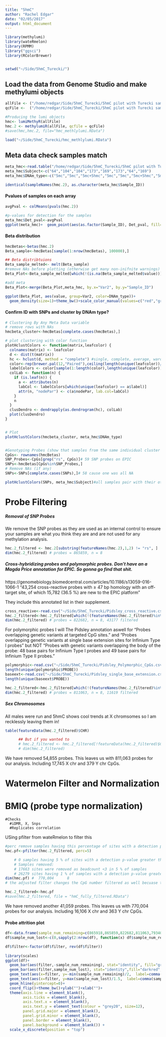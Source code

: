 ```yaml
---
title: "5hmC"
author: "Rachel Edgar"
date: "02/05/2017"
output: html_document
---
```


```r
library(methylumi)
library(wateRmelon)
library(RPMM)
library("ggsci")
library(RColorBrewer)


setwd("~/Side/5hmC_Turecki/")
```

## Load the data from Genome Studio and make methylumi objects

```r
allFile <- ("/home/redgar/Side/5hmC_Turecki/5hmC pilot with Turecki samples/genomestudio files/5hmC pilot-alldata.txt") 
qcFile <-  ("/home/redgar/Side/5hmC_Turecki/5hmC pilot with Turecki samples/genomestudio files/5hmC pilot-qcfile.txt")

#Producing the lumi objects
hmc<- lumiMethyR(allFile)
hmc.2 <- methylumiR(allFile, qcfile = qcFile)
#save(hmc,hmc.2, file="hmc_methlylumi.RData")
```


```r
load("~/Side/5hmC_Turecki/hmc_methlylumi.RData")
```


## Meta data check samples match
```r
meta_hmc<-read.table("/home/redgar/Side/5hmC_Turecki/5hmC pilot with Turecki samples/genomestudio files/5hmC pilot-samplefile.txt", sep="\t", header=T)
meta_hmc$Subject<-c("64","104","104","173","169","173","64","169")
meta_hmc$DNAm_type<-c("5mc","5mc","5mc+5hmc","5mc","5mc","5mc+5hmc","5mc+5hmc","5mc+5hmc")

identical(sampleNames(hmc.2), as.character(meta_hmc$Sample_ID))
```

#### Pvalues of samples on each array
```r
avgPval <- colMeans(pvals(hmc.2))

#p-values for detection for the samples
meta_hmc$Det_pval<-avgPval
ggplot(meta_hmc)+  geom_point(aes(as.factor(Sample_ID), Det_pval, fill=Sample_ID), shape=21, size=3)+theme_bw()
```


#### Beta distribution
```r
hmcBetas<-betas(hmc.2)
Beta_sample<-hmcBetas[sample(1:nrow(hmcBetas), 100000),]

## Beta distribtuions 
Beta_sample_melted<- melt(Beta_sample)
#remove NAs before plotting (otherwise get many non-inifnite warnings)
Beta_Plot<-Beta_sample_melted[which(!(is.na(Beta_sample_melted$value))),]

#add meta
Beta_Plot<-merge(Beta_Plot,meta_hmc, by.x="Var2", by.y="Sample_ID")

ggplot(Beta_Plot, aes(value, group=Var2, color=DNAm_type))+
  geom_density(size=1)+theme_bw()+scale_color_manual(values=c("red","grey"))

```


#### Confirm ID with SNPs and cluster by DNAm type?
```r
# Clustering By Any Meta Data variable
# remove rows with NAs
hmcbeta_cluster<-hmcBetas[complete.cases(hmcBetas),]

# plot clustering with color function
plotHclustColors <- function(matrix,leafcolor) {
  colnames(matrix) <- leafcolor
  d <- dist(t(matrix))
  hc <- hclust(d, method = "complete") #single, complete, average, ward
  color<-rep(brewer.pal(12,"Paired"),ceiling(length(unique(leafcolor))/12))
  labelColors <- color[sample(1:length(color),length(unique(leafcolor)))]
  colLab <- function(n) {
    if (is.leaf(n)) {
      a <- attributes(n)
      labCol <- labelColors[which(unique(leafcolor) == a$label)]
      attr(n, "nodePar") <- c(a$nodePar, lab.col=labCol)
    }
    n
  }
  clusDendro <- dendrapply(as.dendrogram(hc), colLab)
  plot(clusDendro)
}


# Plot
plotHclustColors(hmcbeta_cluster, meta_hmc$DNAm_type) 


#Genotyping Probes (show that samples from the same individual cluster by SNPs)
CpGs<- rownames(hmcBetas)
SNP_Probes<-CpGs[grep("rs", CpGs)]# 59 SNP probes on EPIC
SNPs<-hmcBetas[CpGs%in%SNP_Probes,]
# Remove NAs (if any)
SNPs<-SNPs[complete.cases(SNPs),]# 58 cause one was all NA

plotHclustColors(SNPs, meta_hmc$Subject)#all samples pair with their other time point
```


# Probe Filtering
##### Removal of SNP Probes
We remove the SNP probes as they are used as an internal control to ensure your samples are what you think they are and are not used for any methylation analysis.

```r
hmc.2_filtered <- hmc.2[substring(featureNames(hmc.2),1,2) != "rs", ]
dim(hmc.2_filtered) # probes = 865859, n = 8
```


##### Cross-hybridizing probes and polymorphic probes. Don't have an a Magda Price annotation for EPIC. So gonna go find that shit. 
https://genomebiology.biomedcentral.com/articles/10.1186/s13059-016-1066-1
"43,254 cross-reactive probes with ≥ 47 bp homology with an off-target site, of which 15,782 (36.5 %) are new to the EPIC platform"

They include this annotated list in their supplement.

```r
cross_reactive<-read.csv("~/Side/5hmC_Turecki/Pidsley_cross_reactive.csv", stringsAsFactors = F)
hmc.2_filtered<-hmc.2_filtered[which(!(featureNames(hmc.2_filtered)%in%cross_reactive$X)),]
dim(hmc.2_filtered) # probes = 822682, n = 8, 43177 filtered
```

For polymorphic probes I will The Pidsley annotation aswell for "Probes overlapping genetic variants at targeted CpG sites." and "Probes overlapping genetic variants at single base extension sites for Infinium Type I probes" but NOT "Probes with genetic variants overlapping the body of the probe: 48 base pairs for Infinium Type I probes and 49 base pairs for Infinium Type II probes."

```r
polymorphic<-read.csv("~/Side/5hmC_Turecki/Pidsley_Polymorphic_CpGs.csv",stringsAsFactors = F)
length(unique(polymorphic$PROBE))
baseext<-read.csv("~/Side/5hmC_Turecki/Pidsley_single_base_extension.csv",stringsAsFactors = F)
length(unique(baseext$PROBE))

hmc.2_filtered<-hmc.2_filtered[which(!(featureNames(hmc.2_filtered)%in%c(polymorphic$PROBE, baseext$PROBE))),]
dim(hmc.2_filtered) # probes = 811063, n = 8, 11619 filtered
```

##### Sex Chromosomes
All males were run and 5hmC shows cool trends at X chromsomes so I am recklessly leaving them in!
```r
table(featureData(hmc.2_filtered)$CHR)

      ## But if you wanted to 
      # hmc.2_filtered <- hmc.2_filtered[!featureData(hmc.2_filtered)$CHR%in%c("X", "Y"), ]
      # dim(hmc.2_filtered) 
```


We have removed 54,855 probes. This leaves us with 811,063 probes for our analysis. Including 17,745 X chr and 379 Y chr CpGs.



# Watermelon Filter and Normalization
# BMIQ (probe type normalization)
    #Checks
      #iDMR, X, Snps
      #Replicates correlation

USing pfilter from wateRmelon to filter this
```r
#perc remove samples having this percentage of sites with a detection p-value greater than pnthresh, default set to 1 (pnthresh=0.05), gonna to use 5% here with hmC data because it has extra bad detection values but genrally stick with default.
hmc.pf<-pfilter(hmc.2_filtered, perc=5)

    # 0 samples having 5 % of sites with a detection p-value greater than 0.05 were removed 
    # Samples removed:  
    # 17663 sites were removed as beadcount <3 in 5 % of samples 
    # 26279 sites having 1 % of samples with a detection p-value greater than 0.05 were removed 
dim(hmc.pf) #  770,004      8 
# the adjusted filter changes the CpG number filtered as well becuase the 3 baddies change the pvalue counts for probes.

hmc.2_filtered<-hmc.pf
#save(hmc.2_filtered, file = "hmC_fully_filtered.RData")
```

We have removed another 41,059 probes. This leaves us with 770,004 probes for our analysis.  Including 16,106 X chr and 363 Y chr CpGs.



#### Probe attrition plot
```r
df<-data.frame(sample_num_remaining=c(865918,865859,822682,811063,793400,770004), filter=c("EPIC Probe Number","Removal of SNP Probes","Removal of Pidsley Cross Reactive Probes","Removal of Pidsley Polymorphic Probes", "Removal of Probes with Beadcount <3\nin 5 % of Samples", "Removal of Probes with 1 % of samples\nwith a detection p-value greater than 0.05"))
df$sample_num_lost<-c(0,sapply(2:nrow(df), function(x) df$sample_num_remaining[x-1]-df$sample_num_remaining[x]))

df$filter<-factor(df$filter, rev(df$filter))
          
library(scales)
ggplot(df)+
  geom_bar(aes(filter,-sample_num_remaining), stat="identity", fill="grey70", color="black")+
  geom_bar(aes(filter,sample_num_lost), stat="identity",fill="darkred", color="black")+
  geom_text(aes(x=filter, y=-min(sample_num_remaining)/2,  label=comma(sample_num_remaining)))+
  geom_text(aes(x=filter, y=max(sample_num_lost)/1.5,  label=comma(sample_num_lost)))+
  geom_hline(yintercept=0)+
  coord_flip()+theme_bw()+ylab("")+xlab("")+
  theme(axis.line = element_blank(),
        axis.ticks = element_blank(),
        axis.text.x = element_blank(),
        axis.text.y = element_text(colour = "grey20", size=12),
        panel.grid.major = element_blank(),
        panel.grid.minor = element_blank(),
        panel.border = element_blank(),
        panel.background = element_blank()) +
  scale_x_discrete(position = "top") 
```






